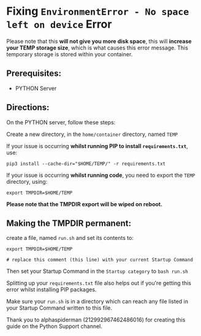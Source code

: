 # Fixing `EnvironmentError - No space left on device` Error

Please note that this **will not give you more disk space**, this will **increase your TEMP storage size**, which is what causes this error message. This temporary storage is stored within your container.

## Prerequisites:

- PYTHON Server

## Directions:

On the PYTHON server, follow these steps:

Create a new directory, in the `home/container` directory, named `TEMP`

If your issue is occurring **whilst running PIP to install `requirements.txt`**, use:
```text
pip3 install --cache-dir="$HOME/TEMP/" -r requirements.txt
```

If your issue is occurring **whilst running code**, you need to export the `TEMP` directory, using:
```text
export TMPDIR=$HOME/TEMP
```

**Please note that the TMPDIR export will be wiped on reboot.**

## Making the TMPDIR permanent:

create a file, named `run.sh` and set its contents to:

```text
export TMPDIR=$HOME/TEMP

# replace this comment (this line) with your current Startup Command
```
Then set your Startup Command in the `Startup category` to `bash run.sh`


<Tip>Splitting up your `requirements.txt` file also helps out if you're getting this error whilst installing PIP packages.</Tip>

<Tip>Make sure your `run.sh` is in a directory which can reach any file listed in your Startup Command written to this file.</Tip>

<Tip>
  Thank you to alphaspiderman (212992967462486016) for creating this guide on the Python Support channel.
</Tip>
